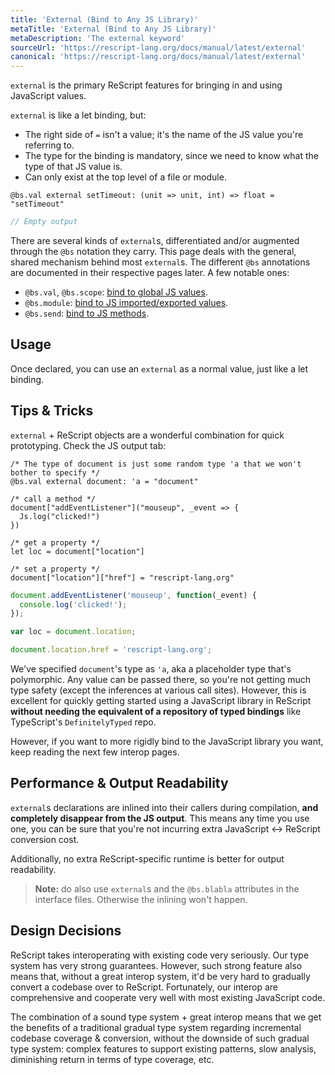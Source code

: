 ```yaml
---
title: 'External (Bind to Any JS Library)'
metaTitle: 'External (Bind to Any JS Library)'
metaDescription: 'The external keyword'
sourceUrl: 'https://rescript-lang.org/docs/manual/latest/external'
canonical: 'https://rescript-lang.org/docs/manual/latest/external'
---
```


`external` is the primary ReScript features for bringing in and using JavaScript values.

`external` is like a let binding, but:

- The right side of `=` isn't a value; it's the name of the JS value you're referring to.
- The type for the binding is mandatory, since we need to know what the type of that JS value is.
- Can only exist at the top level of a file or module.

```reason
@bs.val external setTimeout: (unit => unit, int) => float = "setTimeout"
```

```js
// Empty output
```

There are several kinds of `external`s, differentiated and/or augmented through the `@bs` notation they carry. This page deals with the general, shared mechanism behind most `external`s. The different `@bs` annotations are documented in their respective pages later. A few notable ones:

- `@bs.val`, `@bs.scope`: [bind to global JS values](bind-to-global-js-values).
- `@bs.module`: [bind to JS imported/exported values](import-from-export-to-js).
- `@bs.send`: [bind to JS methods](bind-to-js-function).

## Usage

Once declared, you can use an `external` as a normal value, just like a let binding.

## Tips & Tricks

`external` + ReScript objects are a wonderful combination for quick prototyping. Check the JS output tab:

```reason
/* The type of document is just some random type 'a that we won't bother to specify */
@bs.val external document: 'a = "document"

/* call a method */
document["addEventListener"]("mouseup", _event => {
  Js.log("clicked!")
})

/* get a property */
let loc = document["location"]

/* set a property */
document["location"]["href"] = "rescript-lang.org"
```

```js
document.addEventListener('mouseup', function(_event) {
  console.log('clicked!');
});

var loc = document.location;

document.location.href = 'rescript-lang.org';
```

We've specified `document`'s type as `'a`, aka a placeholder type that's polymorphic. Any value can be passed there, so you're not getting much type safety (except the inferences at various call sites). However, this is excellent for quickly getting started using a JavaScript library in ReScript **without needing the equivalent of a repository of typed bindings** like TypeScript's `DefinitelyTyped` repo.

However, if you want to more rigidly bind to the JavaScript library you want, keep reading the next few interop pages.

## Performance & Output Readability

`external`s declarations are inlined into their callers during compilation, **and completely disappear from the JS output**. This means any time you use one, you can be sure that you're not incurring extra JavaScript <-> ReScript conversion cost.

Additionally, no extra ReScript-specific runtime is better for output readability.

> **Note:** do also use `external`s and the `@bs.blabla` attributes in the interface files. Otherwise the inlining won't happen.

## Design Decisions

ReScript takes interoperating with existing code very seriously. Our type system has very strong guarantees. However, such strong feature also means that, without a great interop system, it'd be very hard to gradually convert a codebase over to ReScript. Fortunately, our interop are comprehensive and cooperate very well with most existing JavaScript code.

The combination of a sound type system + great interop means that we get the benefits of a traditional gradual type system regarding incremental codebase coverage & conversion, without the downside of such gradual type system: complex features to support existing patterns, slow analysis, diminishing return in terms of type coverage, etc.

